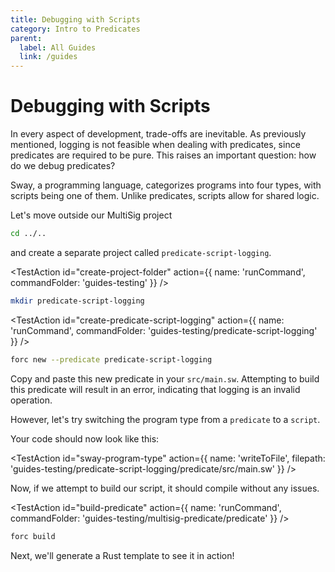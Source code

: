 ```yaml
---
title: Debugging with Scripts
category: Intro to Predicates
parent:
  label: All Guides
  link: /guides
---
```


# Debugging with Scripts

In every aspect of development, trade-offs are inevitable. As previously mentioned, logging is not feasible when dealing with predicates, since predicates are required to be pure. This raises an important question: how do we debug predicates?

Sway, a programming language, categorizes programs into four types, with scripts being one of them. Unlike predicates, scripts allow for shared logic.

Let's move outside our MultiSig project

```sh
cd ../..
```

and create a separate project called `predicate-script-logging`.

<TestAction
id="create-project-folder"
action={{
  name: 'runCommand',
  commandFolder: 'guides-testing'
}}
/>

```sh
mkdir predicate-script-logging
```

<TestAction
id="create-predicate-script-logging"
action={{
  name: 'runCommand',
  commandFolder: 'guides-testing/predicate-script-logging'
}}
/>

```sh
forc new --predicate predicate-script-logging
```

Copy and paste this new predicate in your `src/main.sw`. Attempting to build this predicate will result in an error, indicating that logging is an invalid operation.

<CodeImport
  file="../../examples/intro-to-predicates/predicate-test-example/src/main.sw"
  comment="all"
  commentType="//"
  lang="sway"
/>

However, let's try switching the program type from a `predicate` to a `script`.

<CodeImport
  file="../../examples/intro-to-predicates/script-test-example/src/main.sw"
  comment="program_type"
  commentType="//"
  lang="sway"
/>

Your code should now look like this:

<TestAction
id="sway-program-type"
action={{
  name: 'writeToFile',
  filepath: 'guides-testing/predicate-script-logging/predicate/src/main.sw'
}}
/>

<CodeImport
  file="../../examples/intro-to-predicates/script-test-example/src/main.sw"
  comment="all"
  commentType="//"
  lang="sway"
/>

Now, if we attempt to build our script, it should compile without any issues.

<TestAction
id="build-predicate"
action={{
  name: 'runCommand',
  commandFolder: 'guides-testing/multisig-predicate/predicate'
}}
/>

```sh
forc build
```

Next, we'll generate a Rust template to see it in action!
